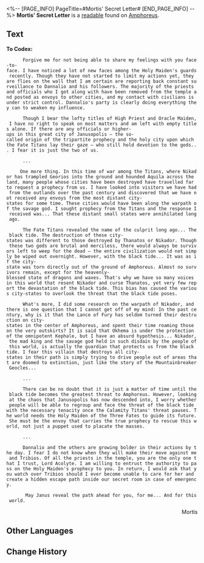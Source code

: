 <%-- [PAGE_INFO]
PageTitle=#Mortis' Secret Letter#
[END_PAGE_INFO] --%>
{{Readable Infobox
|id           = 495
|partIds      = 190808
|title        = 
|image        = Item Mortis' Secret Letter.png
|world        = Amphoreus
|parts        = 1
|author       = <!--to be added-->
|description  = A secret letter that was replicated using the power of Oronyx, sent by the Holy Maiden of Janusopolis to a priest. The letter describes the sender's calm analysis of the political situation in Janusopolis and their concerns regarding the hidden threats facing the world.
|part1        = Mortis' Secret Letter
|source1      = {{cx|Source missing}}
|characters   = 
|factions     = 
}}
'''Mortis' Secret Letter''' is a [[readable]] found on [[Amphoreus]].
<!--
==Location==
{{Map Embed|<map name>|<marker id>}}
-->
==Text==
'''To Codex:'''

       Forgive me for not being able to share my feelings with you face-to-face. I have noticed a lot of new faces among the Holy Maiden's guards recently. Though they have not started to limit my actions yet, they are flies on the wall that I am certain are reporting back constant surveillance to Dannalio and his followers. The majority of the priests and officials who I got along with have been removed from the temple and posted as envoys to other cities, and my contact with civilians is under strict control. Dannalio's party is clearly doing everything they can to weaken my influence.

       Though I bear the lofty titles of High Priest and Oracle Maiden, I have no right to speak on most matters and am left with empty titles alone. If there are any officials or higher-ups in this great city of Janusopolis &mdash; the so-called origin of the tripartite prophecy and the holy city upon which the Fate Titans lay their gaze &mdash; who still hold devotion to the gods... I fear it is just the two of us.

       ...

      One more thing. In this time of war among the Titans, where Nikador has trampled Georios into the ground and hounded Aquila across the land, many people whose cities have been destroyed have travelled far to request a prophecy from us. I have looked into visitors we have had from the outlands over the past century and discovered that we have not received any envoys from the most distant city-states for some time. These cities would have been along the warpath of the savage god. I sought prophecy from the Titans and the response I received was... That these distant small states were annihilated long ago.

       The Fate Titans revealed the name of the culprit long ago... The black tide. The destruction of these city-states was different to those destroyed by Thanatos or Nikador. Though these two gods are brutal and merciless, there would always be survivors left to weep for the dead &mdash; the entire civilization would not simply be wiped out overnight. However, with the black tide... It was as if the city-state was torn directly out of the ground of Amphoreus. Almost no survivors remain, except for the heavenly-blessed state of dragons and waves. That's why we have so many voices in this world that resent Nikador and curse Thanatos, yet very few report the devastation of the black tide. This bias has caused the various city-states to overlook the threat that the black tide poses.

       What's more, I did some research on the warpath of Nikador, and there is one question that I cannot get off of my mind: In the past century, why is it that the Lance of Fury has seldom turned their destruction on city-states in the center of Amphoreus, and spent their time roaming those on the very outskirts? It is said that Okhema is under the protection of the omnipotent Kephale, but I have an absurd hypothesis... Nikador, the mad king and the savage god held in such disdain by the people of this world, is actually the guardian that protects us from the black tide. I fear this villain that destroys all city-states in their path is simply trying to drive people out of areas that are doomed to extinction, just like the story of the Mountainbreaker Geocles...

       ...

       There can be no doubt that it is just a matter of time until the black tide becomes the greatest threat to Amphoreus. However, looking at the chaos that Janusopolis has now descended into, I worry whether people will be able to regroup and face the threat of the black tide with the necessary tenacity once the Calamity Titans' threat pauses. The world needs the Holy Maiden of the Three Fates to guide its future. She must be the envoy that carries the true prophecy to rescue this world, not just a puppet used to placate the masses.

       ...

       Dannalio and the others are growing bolder in their actions by the day. I fear I do not know when they will make their move against me and Tribios. Of all the priests in the temple, you are the only one that I trust, Lord Acolyte. I am willing to entrust the authority to pass on the Holy Maiden's prophecy to you. In return, I would ask that you watch over Tribios should I ever become unable to care for her and create a hidden escape path inside our secret room in case of emergency.

        May Janus reveal the path ahead for you, for me... And for this world.

<div align="right">Mortis</div>

<!--
==Trivia==
* 
-->
==Other Languages==
{{Other Languages
|en   = Mortis' Secret Letter
|zhs  = 莫忒丝密信
|zht  = 莫忒絲密信
|ja   = メルテスの密書
|ko   = 모티스의 밀서
|es   = Carta secreta de Metis
|fr   = Lettre secrète de Mortis
|ru   = Конфиденциальное письмо Мортис
|th   = จดหมายลับของ Mortis
|vi   = Mật Thư Của Mortis
|de   = Geheimer Brief von Mortis
|id   = Surat Rahasia Mortis
|pt   = Carta Secreta de Mortis
}}

==Change History==
{{Change History|3.1}}
